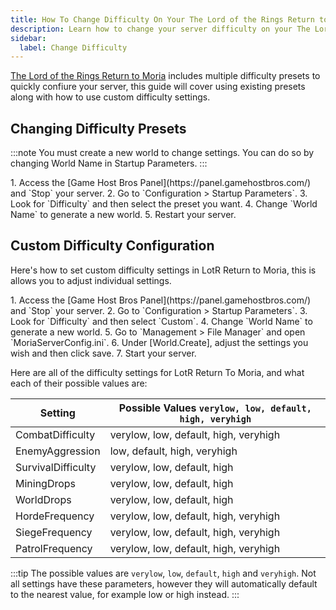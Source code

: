 ```yaml
---
title: How To Change Difficulty On Your The Lord of the Rings Return to Moria Server
description: Learn how to change your server difficulty on your The Lord of the Rings Return to Moria dedicated server using World Modifiers.
sidebar:
  label: Change Difficulty
---
```


[The Lord of the Rings Return to Moria](https://www.gamehostbros.com/the-lord-of-the-rings-return-to-moria-server-hosting/) includes multiple difficulty presets to quickly confiure your server, this guide will cover using existing presets along with how to use custom difficulty settings.

## Changing Difficulty Presets

:::note
You must create a new world to change settings. You can do so by changing World Name in Startup Parameters.
:::

<Steps>
1. Access the [Game Host Bros Panel](https://panel.gamehostbros.com/) and `Stop` your server.
2. Go to `Configuration > Startup Parameters`.
3. Look for `Difficulty` and then select the preset you want.
4. Change `World Name` to generate a new world.
5. Restart your server.
</Steps>

## Custom Difficulty Configuration

Here's how to set custom difficulty settings in LotR Return to Moria, this is allows you to adjust individual settings.

<Steps>
1. Access the [Game Host Bros Panel](https://panel.gamehostbros.com/) and `Stop` your server.
2. Go to `Configuration > Startup Parameters`.
3. Look for `Difficulty` and then select `Custom`.
4. Change `World Name` to generate a new world.
5. Go to `Management > File Manager` and open `MoriaServerConfig.ini`.
6. Under [World.Create], adjust the settings you wish and then click save.
7. Start your server.
</Steps>

Here are all of the difficulty settings for LotR Return To Moria, and what each of their possible values are:

| Setting | Possible Values `verylow, low, default, high, veryhigh` |
|---------|-------|
| CombatDifficulty | verylow, low, default, high, veryhigh |
| EnemyAggression | low, default, high, veryhigh |
| SurvivalDifficulty | verylow, low, default, high |
| MiningDrops | verylow, low, default, high |
| WorldDrops | verylow, low, default, high |
| HordeFrequency | verylow, low, default, high, veryhigh |
| SiegeFrequency | verylow, low, default, high, veryhigh |
| PatrolFrequency | verylow, low, default, high, veryhigh |

:::tip
The possible values are `verylow`, `low`, `default`, `high` and `veryhigh`. Not all settings have these parameters, however they will automatically default to the nearest value, for example low or high instead.
:::